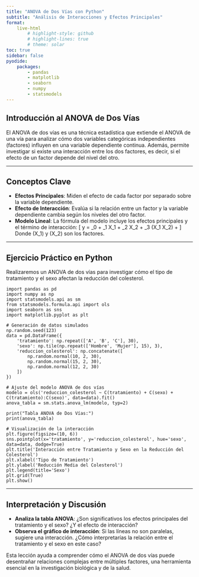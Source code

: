 ```yaml
---
title: "ANOVA de Dos Vías con Python"
subtitle: "Análisis de Interacciones y Efectos Principales"
format: 
    live-html
        # highlight-style: github
        # highlight-lines: true
        # theme: solar
toc: true
sidebar: false
pyodide: 
    packages: 
        - pandas
        - matplotlib
        - seaborn
        - numpy
        - statsmodels
---
```


## Introducción al ANOVA de Dos Vías

El ANOVA de dos vías es una técnica estadística que extiende el ANOVA de una vía para analizar cómo dos variables categóricas independientes (factores) influyen en una variable dependiente continua. Además, permite investigar si existe una interacción entre los dos factores, es decir, si el efecto de un factor depende del nivel del otro.

---

## Conceptos Clave

- **Efectos Principales**: Miden el efecto de cada factor por separado sobre la variable dependiente.
- **Efecto de Interacción**: Evalúa si la relación entre un factor y la variable dependiente cambia según los niveles del otro factor.
- **Modelo Lineal**: La fórmula del modelo incluye los efectos principales y el término de interacción:
  \[ y = \beta_0 + \beta_1 X_1 + \beta_2 X_2 + \beta_3 (X_1 \cdot X_2) + \epsilon \]
  Donde \(X_1\) y \(X_2\) son los factores.

---

## Ejercicio Práctico en Python

Realizaremos un ANOVA de dos vías para investigar cómo el tipo de tratamiento y el sexo afectan la reducción del colesterol.

```pyodide
import pandas as pd
import numpy as np
import statsmodels.api as sm
from statsmodels.formula.api import ols
import seaborn as sns
import matplotlib.pyplot as plt

# Generación de datos simulados
np.random.seed(123)
data = pd.DataFrame({
    'tratamiento': np.repeat(['A', 'B', 'C'], 30),
    'sexo': np.tile(np.repeat(['Hombre', 'Mujer'], 15), 3),
    'reduccion_colesterol': np.concatenate([
        np.random.normal(10, 2, 30),
        np.random.normal(15, 2, 30),
        np.random.normal(12, 2, 30)
    ])
})

# Ajuste del modelo ANOVA de dos vías
modelo = ols('reduccion_colesterol ~ C(tratamiento) + C(sexo) + C(tratamiento):C(sexo)', data=data).fit()
anova_tabla = sm.stats.anova_lm(modelo, typ=2)

print("Tabla ANOVA de Dos Vías:")
print(anova_tabla)

# Visualización de la interacción
plt.figure(figsize=(10, 6))
sns.pointplot(x='tratamiento', y='reduccion_colesterol', hue='sexo', data=data, dodge=True)
plt.title('Interacción entre Tratamiento y Sexo en la Reducción del Colesterol')
plt.xlabel('Tipo de Tratamiento')
plt.ylabel('Reducción Media del Colesterol')
plt.legend(title='Sexo')
plt.grid(True)
plt.show()
```

---

## Interpretación y Discusión

- **Analiza la tabla ANOVA**: ¿Son significativos los efectos principales del tratamiento y el sexo? ¿Y el efecto de interacción?
- **Observa el gráfico de interacción**: Si las líneas no son paralelas, sugiere una interacción. ¿Cómo interpretarías la relación entre el tratamiento y el sexo en este caso?

Esta lección ayuda a comprender cómo el ANOVA de dos vías puede desentrañar relaciones complejas entre múltiples factores, una herramienta esencial en la investigación biológica y de la salud.
